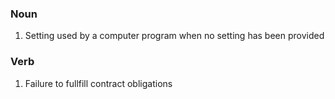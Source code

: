 ===Noun===

#Setting used by a computer program when no setting has been provided

===Verb===

#Failure to fullfill contract obligations